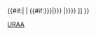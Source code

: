 {{imbox
| type       = license
| image      = [[Image:PD-icon.svg|52px|公有领域|link=]]
| imageright = [[Image:Flag of the United States.svg|64px]]
| text       = 本圖像在美國屬於'''[[公有領域]]'''，是因為
*本圖像首次在美國以外出版（且不在其後30日內於美國出版），'''且'''  	
*沒有遵守美國著作權保護手續（適用於1978年以前首次出版）或加上著作權聲明（適用於1978年以後首次出版），'''且''' 
*在來源國於《[[烏拉圭回合協議法案|烏拉圭回合協議]]》生效日期（大多數國家為1996年1月1日，而中華民國為2002年1月1日）時處於公有領域。
<div style="display: none">
<span class="licensetpl_short">PD-US</span>
<span class="licensetpl_long">美國[[公有領域]]</span>
<span class="licensetpl_link">{{fullurl:{{FULLPAGENAME}}}}</span>
</div>}}
{{#if:{{{pdsource|}}}|
{{imbox
| type       = license
| image      = [[Image:PD-icon.svg|52px|公有领域|alt=|link=]]
| imageright = [[Image:Ambox warning pn.svg|40px|警告标识|alt=|link=]]
| text       =
'''據信，本檔案在來源國與美國之著作權保護已經過期。如果確認無誤，除非另有標示（如{{tl|Keep Local}}），應將本檔案移動到維基共享資源。'''}}
{{free media}} 
|
{{#if:{{{out_of_copyright_in|{{{1|}}}}}}|{{out_of_copyright_in|{{{out_of_copyright_in|{{{1|}}}}}}}}
|{{imbox
| type       = content
| image      = none
| text       = 本檔案在美國以外'''可能不屬於'''公有領域，除非能證明本圖像在首次出版來源國屬於公有領域，否則'''不應移動至維基共享資源'''。維基共享資源要求本檔案在美國與來源國皆為自由授權。<br /><span style="font-size:80%">如果本檔案在美國以外屬於公有領域，請在本模板增加<code>{{Pipe}}pdsource=yes</code>隱藏這個警告。</span><includeonly>{{file other|[[Category:美国公有领域文件]]}}</includeonly>
}}}}}}
{{image other
| [[Category:其他原因之公有領域檔案|{{{1|{{PAGENAME}}}}}]]
}}<noinclude>
[[Category:各國公有領域版權模板|URAA]]
<!-- Add categories and interwikis to the /doc subpage, not here! -->
</noinclude>